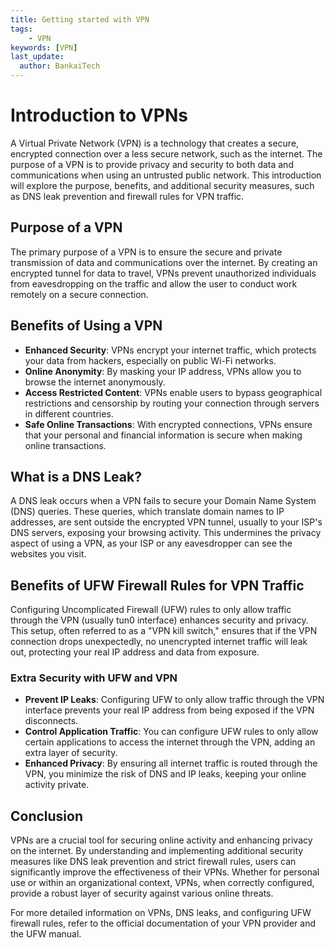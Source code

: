 ```yaml
---
title: Getting started with VPN
tags:
    - VPN
keywords: [VPN]
last_update:
  author: BankaiTech
---
```


# Introduction to VPNs

A Virtual Private Network (VPN) is a technology that creates a secure, encrypted connection over a less secure network, such as the internet. The purpose of a VPN is to provide privacy and security to both data and communications when using an untrusted public network. This introduction will explore the purpose, benefits, and additional security measures, such as DNS leak prevention and firewall rules for VPN traffic.

## Purpose of a VPN

The primary purpose of a VPN is to ensure the secure and private transmission of data and communications over the internet. By creating an encrypted tunnel for data to travel, VPNs prevent unauthorized individuals from eavesdropping on the traffic and allow the user to conduct work remotely on a secure connection.

## Benefits of Using a VPN

- **Enhanced Security**: VPNs encrypt your internet traffic, which protects your data from hackers, especially on public Wi-Fi networks.
- **Online Anonymity**: By masking your IP address, VPNs allow you to browse the internet anonymously.
- **Access Restricted Content**: VPNs enable users to bypass geographical restrictions and censorship by routing your connection through servers in different countries.
- **Safe Online Transactions**: With encrypted connections, VPNs ensure that your personal and financial information is secure when making online transactions.

## What is a DNS Leak?

A DNS leak occurs when a VPN fails to secure your Domain Name System (DNS) queries. These queries, which translate domain names to IP addresses, are sent outside the encrypted VPN tunnel, usually to your ISP's DNS servers, exposing your browsing activity. This undermines the privacy aspect of using a VPN, as your ISP or any eavesdropper can see the websites you visit.

## Benefits of UFW Firewall Rules for VPN Traffic

Configuring Uncomplicated Firewall (UFW) rules to only allow traffic through the VPN (usually tun0 interface) enhances security and privacy. This setup, often referred to as a "VPN kill switch," ensures that if the VPN connection drops unexpectedly, no unencrypted internet traffic will leak out, protecting your real IP address and data from exposure.

### Extra Security with UFW and VPN

- **Prevent IP Leaks**: Configuring UFW to only allow traffic through the VPN interface prevents your real IP address from being exposed if the VPN disconnects.
- **Control Application Traffic**: You can configure UFW rules to only allow certain applications to access the internet through the VPN, adding an extra layer of security.
- **Enhanced Privacy**: By ensuring all internet traffic is routed through the VPN, you minimize the risk of DNS and IP leaks, keeping your online activity private.

## Conclusion

VPNs are a crucial tool for securing online activity and enhancing privacy on the internet. By understanding and implementing additional security measures like DNS leak prevention and strict firewall rules, users can significantly improve the effectiveness of their VPNs. Whether for personal use or within an organizational context, VPNs, when correctly configured, provide a robust layer of security against various online threats.

For more detailed information on VPNs, DNS leaks, and configuring UFW firewall rules, refer to the official documentation of your VPN provider and the UFW manual.
